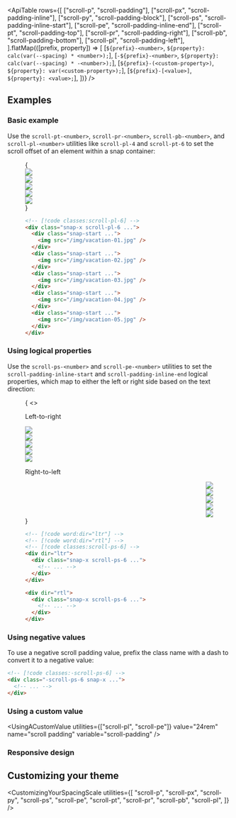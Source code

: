

<ApiTable
  rows={[
    ["scroll-p", "scroll-padding"],
    ["scroll-px", "scroll-padding-inline"],
    ["scroll-py", "scroll-padding-block"],
    ["scroll-ps", "scroll-padding-inline-start"],
    ["scroll-pe", "scroll-padding-inline-end"],
    ["scroll-pt", "scroll-padding-top"],
    ["scroll-pr", "scroll-padding-right"],
    ["scroll-pb", "scroll-padding-bottom"],
    ["scroll-pl", "scroll-padding-left"],
  ].flatMap(([prefix, property]) => [
    [`${prefix}-<number>`, `${property}: calc(var(--spacing) * <number>);`],
    [`-${prefix}-<number>`, `${property}: calc(var(--spacing) * -<number>);`],
    [`${prefix}-(<custom-property>)`, `${property}: var(<custom-property>);`],
    [`${prefix}-[<value>]`, `${property}: <value>;`],
  ])}
/>

## Examples

### Basic example

Use the `scroll-pt-<number>`, `scroll-pr-<number>`, `scroll-pb-<number>`, and `scroll-pl-<number>` utilities like `scroll-pl-4` and `scroll-pt-6` to set the scroll offset of an element within a snap container:

<Figure hint="Scroll in the grid of images to see the expected behavior">

<Example padding={false}>
  {
    <div className="relative">
      <Stripes border className="absolute top-0 bottom-0 left-0 w-6 rounded-l-lg" />
      <div className="flex w-full snap-x scroll-pl-6 gap-8 overflow-x-auto py-14">
        <div className="shrink-0 snap-start first:pl-6 last:pr-[calc(100%-21.5rem)]">
          <img
            className="h-40 w-80 shrink-0 rounded-lg bg-white"
            src="https://images.unsplash.com/photo-1604999565976-8913ad2ddb7c?ixlib=rb-1.2.1&ixid=MnwxMjA3fDB8MHxwaG90by1wYWdlfHx8fGVufDB8fHx8&auto=format&fit=crop&w=320&h=160&q=80"
          />
        </div>
        <div className="shrink-0 snap-start first:pl-6 last:pr-[calc(100%-21.5rem)]">
          <img
            className="h-40 w-80 shrink-0 rounded-lg bg-white"
            src="https://images.unsplash.com/photo-1540206351-d6465b3ac5c1?ixlib=rb-1.2.1&ixid=MnwxMjA3fDB8MHxwaG90by1wYWdlfHx8fGVufDB8fHx8&auto=format&fit=crop&w=320&h=160&q=80"
          />
        </div>
        <div className="shrink-0 snap-start first:pl-6 last:pr-[calc(100%-21.5rem)]">
          <img
            className="h-40 w-80 shrink-0 rounded-lg bg-white"
            src="https://images.unsplash.com/photo-1622890806166-111d7f6c7c97?ixlib=rb-1.2.1&ixid=MnwxMjA3fDB8MHxwaG90by1wYWdlfHx8fGVufDB8fHx8&auto=format&fit=crop&w=320&h=160&q=80"
          />
        </div>
        <div className="shrink-0 snap-start first:pl-6 last:pr-[calc(100%-21.5rem)]">
          <img
            className="h-40 w-80 shrink-0 rounded-lg bg-white"
            src="https://images.unsplash.com/photo-1590523277543-a94d2e4eb00b?ixlib=rb-1.2.1&ixid=MnwxMjA3fDB8MHxwaG90by1wYWdlfHx8fGVufDB8fHx8&auto=format&fit=crop&w=320&h=160&q=80"
          />
        </div>
        <div className="shrink-0 snap-start first:pl-6 last:pr-[calc(100%-21.5rem)]">
          <img
            className="h-40 w-80 shrink-0 rounded-lg bg-white"
            src="https://images.unsplash.com/photo-1575424909138-46b05e5919ec?ixlib=rb-1.2.1&ixid=MnwxMjA3fDB8MHxwaG90by1wYWdlfHx8fGVufDB8fHx8&auto=format&fit=crop&w=320&h=160&q=80"
          />
        </div>
      </div>
    </div>
  }
</Example>

```html
<!-- [!code classes:scroll-pl-6] -->
<div class="snap-x scroll-pl-6 ...">
  <div class="snap-start ...">
    <img src="/img/vacation-01.jpg" />
  </div>
  <div class="snap-start ...">
    <img src="/img/vacation-02.jpg" />
  </div>
  <div class="snap-start ...">
    <img src="/img/vacation-03.jpg" />
  </div>
  <div class="snap-start ...">
    <img src="/img/vacation-04.jpg" />
  </div>
  <div class="snap-start ...">
    <img src="/img/vacation-05.jpg" />
  </div>
</div>
```

</Figure>

### Using logical properties

Use the `scroll-ps-<number>` and `scroll-pe-<number>` utilities to set the `scroll-padding-inline-start` and `scroll-padding-inline-end` logical properties, which map to either the left or right side based on the text direction:

<Figure hint="Scroll in the grid of images to see the expected behavior">

<Example padding={false}>
  {
    <>
      <p className="mb-4 pt-8 pl-6 text-sm font-medium">Left-to-right</p>
      <div className="relative" dir="ltr">
        <Stripes border className="absolute start-0 top-0 bottom-10 w-6" />
        <div className="flex w-full snap-x scroll-ps-6 gap-8 overflow-x-auto pb-10">
          <div className="shrink-0 snap-start first:ps-6 last:pe-[calc(100%-21.5rem)]">
            <img
              className="h-40 w-80 shrink-0 rounded-lg bg-white"
              src="https://images.unsplash.com/photo-1604999565976-8913ad2ddb7c?ixlib=rb-1.2.1&ixid=MnwxMjA3fDB8MHxwaG90by1wYWdlfHx8fGVufDB8fHx8&auto=format&fit=crop&w=320&h=160&q=80"
            />
          </div>
          <div className="shrink-0 snap-start first:ps-6 last:pe-[calc(100%-21.5rem)]">
            <img
              className="h-40 w-80 shrink-0 rounded-lg bg-white"
              src="https://images.unsplash.com/photo-1540206351-d6465b3ac5c1?ixlib=rb-1.2.1&ixid=MnwxMjA3fDB8MHxwaG90by1wYWdlfHx8fGVufDB8fHx8&auto=format&fit=crop&w=320&h=160&q=80"
            />
          </div>
          <div className="shrink-0 snap-start first:ps-6 last:pe-[calc(100%-21.5rem)]">
            <img
              className="h-40 w-80 shrink-0 rounded-lg bg-white"
              src="https://images.unsplash.com/photo-1622890806166-111d7f6c7c97?ixlib=rb-1.2.1&ixid=MnwxMjA3fDB8MHxwaG90by1wYWdlfHx8fGVufDB8fHx8&auto=format&fit=crop&w=320&h=160&q=80"
            />
          </div>
          <div className="shrink-0 snap-start first:ps-6 last:pe-[calc(100%-21.5rem)]">
            <img
              className="h-40 w-80 shrink-0 rounded-lg bg-white"
              src="https://images.unsplash.com/photo-1590523277543-a94d2e4eb00b?ixlib=rb-1.2.1&ixid=MnwxMjA3fDB8MHxwaG90by1wYWdlfHx8fGVufDB8fHx8&auto=format&fit=crop&w=320&h=160&q=80"
            />
          </div>
          <div className="shrink-0 snap-start first:ps-6 last:pe-[calc(100%-21.5rem)]">
            <img
              className="h-40 w-80 shrink-0 rounded-lg bg-white"
              src="https://images.unsplash.com/photo-1575424909138-46b05e5919ec?ixlib=rb-1.2.1&ixid=MnwxMjA3fDB8MHxwaG90by1wYWdlfHx8fGV8fHx8&auto=format&fit=crop&w=320&h=160&q=80"
            />
          </div>
        </div>
      </div>
      <p className="mt-4 mb-4 pl-6 text-sm font-medium">Right-to-left</p>
      <div className="relative" dir="rtl">
        <Stripes border className="absolute start-0 top-0 bottom-10 w-6" />
        <div className="flex w-full snap-x scroll-ps-6 gap-8 overflow-x-auto pb-10">
          <div className="shrink-0 snap-start first:ps-6 last:pe-[calc(100%-21.5rem)]">
            <img
              className="h-40 w-80 shrink-0 rounded-lg bg-white"
              src="https://images.unsplash.com/photo-1604999565976-8913ad2ddb7c?ixlib=rb-1.2.1&ixid=MnwxMjA3fDB8MHxwaG90by1wYWdlfHx8fGV8fHx8&auto=format&fit=crop&w=320&h=160&q=80"
            />
          </div>
          <div className="shrink-0 snap-start first:ps-6 last:pe-[calc(100%-21.5rem)]">
            <img
              className="h-40 w-80 shrink-0 rounded-lg bg-white"
              src="https://images.unsplash.com/photo-1540206351-d6465b3ac5c1?ixlib=rb-1.2.1&ixid=MnwxMjA3fDB8MHxwaG90by1wYWdlfHx8fGV8fHx8&auto=format&fit=crop&w=320&h=160&q=80"
            />
          </div>
          <div className="shrink-0 snap-start first:ps-6 last:pe-[calc(100%-21.5rem)]">
            <img
              className="h-40 w-80 shrink-0 rounded-lg bg-white"
              src="https://images.unsplash.com/photo-1622890806166-111d7f6c7c97?ixlib=rb-1.2.1&ixid=MnwxMjA3fDB8MHxwaG90by1wYWdlfHx8fGV8fHx8&auto=format&fit=crop&w=320&h=160&q=80"
            />
          </div>
          <div className="shrink-0 snap-start first:ps-6 last:pe-[calc(100%-21.5rem)]">
            <img
              className="h-40 w-80 shrink-0 rounded-lg bg-white"
              src="https://images.unsplash.com/photo-1590523277543-a94d2e4eb00b?ixlib=rb-1.2.1&ixid=MnwxMjA3fDB8MHxwaG90by1wYWdlfHx8fGV8fHx8&auto=format&fit=crop&w=320&h=160&q=80"
            />
          </div>
          <div className="shrink-0 snap-start first:ps-6 last:pe-[calc(100%-21.5rem)]">
            <img
              className="h-40 w-80 shrink-0 rounded-lg bg-white"
              src="https://images.unsplash.com/photo-1575424909138-46b05e5919ec?ixlib=rb-1.2.1&ixid=MnwxMjA3fDB8MHxwaG90by1wYWdlfHx8fGV8fHx8&auto=format&fit=crop&w=320&h=160&q=80"
            />
          </div>
        </div>
      </div>
    </>
  }
</Example>

```html
<!-- [!code word:dir="ltr"] -->
<!-- [!code word:dir="rtl"] -->
<!-- [!code classes:scroll-ps-6] -->
<div dir="ltr">
  <div class="snap-x scroll-ps-6 ...">
    <!-- ... -->
  </div>
</div>

<div dir="rtl">
  <div class="snap-x scroll-ps-6 ...">
    <!-- ... -->
  </div>
</div>
```

</Figure>

### Using negative values

To use a negative scroll padding value, prefix the class name with a dash to convert it to a negative value:

```html
<!-- [!code classes:-scroll-ps-6] -->
<div class="-scroll-ps-6 snap-x ...">
  <!-- ... -->
</div>
```

### Using a custom value

<UsingACustomValue
  utilities={["scroll-pl", "scroll-pe"]}
  value="24rem"
  name="scroll padding"
  variable="scroll-padding"
/>

### Responsive design

<ResponsiveDesign property="scroll-padding" defaultClass="scroll-p-8" featuredClass="scroll-p-0" />

## Customizing your theme

<CustomizingYourSpacingScale
  utilities={[
    "scroll-p",
    "scroll-px",
    "scroll-py",
    "scroll-ps",
    "scroll-pe",
    "scroll-pt",
    "scroll-pr",
    "scroll-pb",
    "scroll-pl",
  ]}
/>
